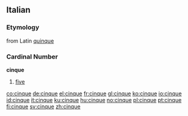 ==Italian==
===Etymology===
from Latin [[quinque]]

===Cardinal Number===
'''cinque'''

# [[five]]

[[co:cinque]]
[[de:cinque]]
[[el:cinque]]
[[fr:cinque]]
[[gl:cinque]]
[[ko:cinque]]
[[io:cinque]]
[[id:cinque]]
[[it:cinque]]
[[ku:cinque]]
[[hu:cinque]]
[[no:cinque]]
[[pl:cinque]]
[[pt:cinque]]
[[fi:cinque]]
[[sv:cinque]]
[[zh:cinque]]